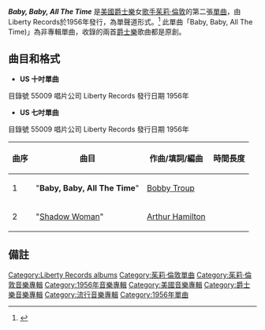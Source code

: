 {{refimprove|time=2017-03-28T15:41:54+00:00}}
{{Infobox song
| name       = 寶貝，寶貝，所有的時間
| type       = 單曲
| artist     = [[茱莉·倫敦|茱莉·倫敦]]
| cover      = 
| released   = {{USA}}1956年
| recorded   = 
| format     = {{flatlist|
* [[gramophone_record|7"]]
* [[gramophone_record|10"]]
* [[music_download|digital download]]
}}
| genre      = [[爵士樂|爵士樂]]
| length     = 4:00
| label      = [[Liberty_Records|Liberty]]
| producer   = Russell Garcia And His Orchestra
| prev_title = [[Cry_Me_A_River|Cry Me A River]]
| prev_year  = 
| next_title = [[Lonely_Girl_(茱莉·倫敦1956年的單曲)|Lonely Girl]]
| next_year  = 
}}
'''''Baby, Baby, All The Time''''' 是[[美國|美國]][[爵士樂|爵士樂]]女[[歌手|歌手]][[茱莉·倫敦|茱莉·倫敦]]的第二張[[單曲|單曲]]，由Liberty Records於1956年發行，為單聲道形式。<ref name="Track listing">{{cite web|url=https://www.discogs.com/Julie-London-With-Russ-Garcia-And-His-Orchestra-Baby-Baby-All-The-Time-Shadow-Woman/master/823580|title=Track listing at discogs Official Website|publisher=discogs Official Website|accessdate=2017-03-27|archive-date=2017-03-28|archive-url=https://web.archive.org/web/20170328105523/https://www.discogs.com/Julie-London-With-Russ-Garcia-And-His-Orchestra-Baby-Baby-All-The-Time-Shadow-Woman/master/823580|dead-url=no}}</ref>  此單曲「Baby, Baby, All The Time)」為非專輯單曲，收錄的兩首[[爵士樂|爵士樂]]歌曲都是原創。

==曲目和格式==

* '''US 十吋單曲'''
目錄號  55009
唱片公司 Liberty Records
發行日期 1956年

* '''US 七吋單曲'''
目錄號  55009
唱片公司 Liberty Records
發行日期 1956年


{| class="wikitable"
!曲序
!曲目
!作曲/填詞/編曲
!時間長度
|-
|1||"'''Baby, Baby, All The Time'''"||[[Bobby_Troup|Bobby Troup]]||
|-
|2||"[[Shadow_Woman|Shadow Woman]]"||[[Arthur_Hamilton|Arthur Hamilton]]||
|}

==備註==
{{reflist}}

[[Category:Liberty_Records_albums|Category:Liberty Records albums]]
[[Category:茱莉·倫敦單曲|Category:茱莉·倫敦單曲]]
[[Category:茱莉·倫敦音樂專輯|Category:茱莉·倫敦音樂專輯]]
[[Category:1956年音樂專輯|Category:1956年音樂專輯]]
[[Category:美國音樂專輯|Category:美國音樂專輯]]
[[Category:爵士樂音樂專輯|Category:爵士樂音樂專輯]]
[[Category:流行音樂專輯|Category:流行音樂專輯]]
[[Category:1956年單曲|Category:1956年單曲]]
